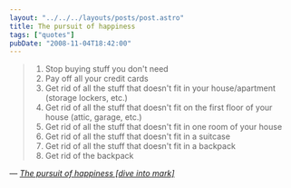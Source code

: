```yaml
---
layout: "../../../layouts/posts/post.astro"
title: The pursuit of happiness
tags: ["quotes"]
pubDate: "2008-11-04T18:42:00"
---
```


> 1. Stop buying stuff you don't need
> 2. Pay off all your credit cards
> 3. Get rid of all the stuff that doesn't fit in your house/apartment (storage lockers, etc.)
> 4. Get rid of all the stuff that doesn't fit on the first floor of your house (attic, garage, etc.)
> 5. Get rid of all the stuff that doesn't fit in one room of your house
> 6. Get rid of all the stuff that doesn't fit in a suitcase
> 7. Get rid of all the stuff that doesn't fit in a backpack
> 8. Get rid of the backpack

— <cite>[The pursuit of happiness [dive into mark]](http://diveintomark.org/archives/2008/11/03/the-pursuit-of-happiness)</cite>
